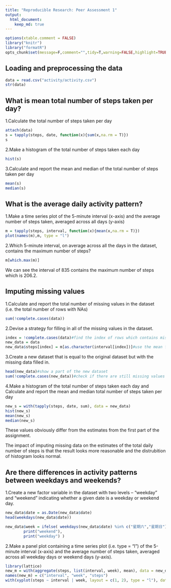 ```yaml
---
title: "Reproducible Research: Peer Assessment 1"
output: 
  html_document:
    keep_md: true
---
```



```r
options(xtable.comment = FALSE)
library("knitr")
library("formatR")
opts_chunk$set(message=F,comment="",tidy=T,warning=FALSE,highlight=TRUE)

```



## Loading and preprocessing the data

```r
data = read.csv("activity/activity.csv")
str(data)
```



## What is mean total number of steps taken per day?

1.Calculate the total number of steps taken per day

```r
attach(data)
s = tapply(steps, date, function(x){sum(x,na.rm = T)})
s
```

2.Make a histogram of the total number of steps taken each day

```r
hist(s)
```

3.Calculate and report the mean and median of the total number of steps taken per day

```r
mean(s)
median(s)
```


## What is the average daily activity pattern?

1.Make a time series plot of the 5-minute interval (x-axis) and the average number of steps taken, averaged across all days (y-axis)

```r
m = tapply(steps, interval, function(x){mean(x,na.rm = T)})
plot(names(m),m, type = "l")
```

2.Which 5-minute interval, on average across all the days in the dataset, contains the maximum number of steps?

```r
m[which.max(m)]
```

We can see the interval of 835 contains the maximum number of steps which is 206.2.


## Imputing missing values

1.Calculate and report the total number of missing values in the dataset (i.e. the total number of rows with NAs)

```r
sum(!complete.cases(data))
```

2.Devise a strategy for filling in all of the missing values in the dataset. 

```r
index = !complete.cases(data)#find the index of rows which contains missing values.
new_data = data
new_data$steps[index] = m[as.character(interval[index])]#use the mean for that 5-minute interval to fill the missing values.

```

3.Create a new dataset that is equal to the original dataset but with the missing data filled in.

```r
head(new_data)#show a part of the new dataset
sum(!complete.cases(new_data))#check if there are still missing values
```

4.Make a histogram of the total number of steps taken each day and Calculate and report the mean and median total number of steps taken per day

```r
new_s = with(tapply(steps, date, sum), data = new_data)
hist(new_s)
mean(new_s)
median(new_s)
```

These values obviously differ from the estimates from the first part of the assignment. 

The impact of imputing missing data on the estimates of the total daily number of steps is that the result looks more reasonable and the distrubition of histogram looks normal. 

## Are there differences in activity patterns between weekdays and weekends?

1.Create a new factor variable in the dataset with two levels – “weekday” and “weekend” indicating whether a given date is a weekday or weekend day.

```r
new_data$date = as.Date(new_data$date)
head(weekdays(new_data$date))

new_data$week = ifelse( weekdays(new_data$date) %in% c("星期六","星期日"), 
        print("weekend"),
        print("weekday") )

```


2.Make a panel plot containing a time series plot (i.e. type = "l") of the 5-minute interval (x-axis) and the average number of steps taken, averaged across all weekday days or weekend days (y-axis).

```r
library(lattice)
new_m = with(aggregate(steps, list(interval, week), mean), data = new_data)
names(new_m) = c("interval", "week", "steps")
with(xyplot(steps ~ interval | week, layout = c(1, 2), type = "l"), data = new_m) 

```



